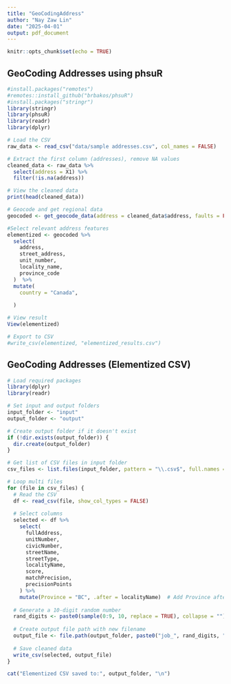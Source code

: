 ```yaml
---
title: "GeoCodingAddress"
author: "Nay Zaw Lin"
date: "2025-04-01"
output: pdf_document
---
```


```r
knitr::opts_chunk$set(echo = TRUE)
```

## GeoCoding Addresses using phsuR
```r
#install.packages("remotes")
#remotes::install_github("brbakos/phsuR")
#install.packages("stringr")
library(stringr)
library(phsuR)
library(readr)
library(dplyr)

# Load the CSV
raw_data <- read_csv("data/sample addresses.csv", col_names = FALSE)

# Extract the first column (addresses), remove NA values
cleaned_data <- raw_data %>%
  select(address = X1) %>%
  filter(!is.na(address))

# View the cleaned data
print(head(cleaned_data))

# Geocode and get regional data
geocoded <- get_geocode_data(address = cleaned_data$address, faults = FALSE)

#Select relevant address features
elementized <- geocoded %>%
  select(
    address,
    street_address,
    unit_number,
    locality_name,
    province_code
  )  %>%
  mutate(
    country = "Canada", 
   
  )

# View result
View(elementized)

# Export to CSV
#write_csv(elementized, "elementized_results.csv")
```

## GeoCoding Addresses (Elementized CSV)

```r
# Load required packages
library(dplyr)
library(readr)

# Set input and output folders
input_folder <- "input"
output_folder <- "output"

# Create output folder if it doesn't exist
if (!dir.exists(output_folder)) {
  dir.create(output_folder)
}

# Get list of CSV files in input folder
csv_files <- list.files(input_folder, pattern = "\\.csv$", full.names = TRUE)

# Loop multi files
for (file in csv_files) {
  # Read the CSV
  df <- read_csv(file, show_col_types = FALSE)
  
  # Select columns
  selected <- df %>%
    select(
      fullAddress,
      unitNumber,
      civicNumber,
      streetName,
      streetType,
      localityName,
      score,
      matchPrecision,
      precisionPoints
    ) %>%
    mutate(Province = "BC", .after = localityName)  # Add Province after localityName
  
  # Generate a 10-digit random number
  rand_digits <- paste0(sample(0:9, 10, replace = TRUE), collapse = "")
  
  # Create output file path with new filename
  output_file <- file.path(output_folder, paste0("job_", rand_digits, "_results.csv"))
  
  # Save cleaned data
  write_csv(selected, output_file)
}

cat("Elementized CSV saved to:", output_folder, "\n")
```


